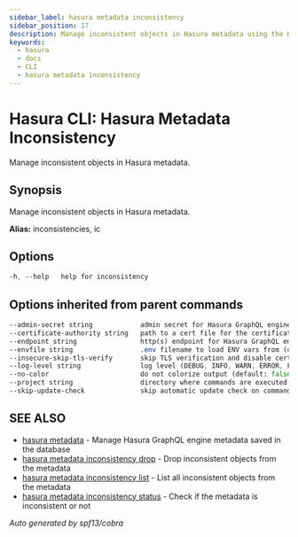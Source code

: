 ```yaml
---
sidebar_label: hasura metadata inconsistency
sidebar_position: 17
description: Manage inconsistent objects in Hasura metadata using the Hasura CLI
keywords:
  - hasura
  - docs
  - CLI
  - hasura metadata inconsistency
---
```


# Hasura CLI: Hasura Metadata Inconsistency

Manage inconsistent objects in Hasura metadata.

## Synopsis

Manage inconsistent objects in Hasura metadata.

**Alias:** inconsistencies, ic

## Options

```sass
-h, --help   help for inconsistency
```

## Options inherited from parent commands

```sass
--admin-secret string            admin secret for Hasura GraphQL engine (env "HASURA_GRAPHQL_ADMIN_SECRET")
--certificate-authority string   path to a cert file for the certificate authority (env "HASURA_GRAPHQL_CERTIFICATE_AUTHORITY")
--endpoint string                http(s) endpoint for Hasura GraphQL engine (env "HASURA_GRAPHQL_ENDPOINT")
--envfile string                 .env filename to load ENV vars from (default ".env")
--insecure-skip-tls-verify       skip TLS verification and disable cert checking (default: false) (env "HASURA_GRAPHQL_INSECURE_SKIP_TLS_VERIFY")
--log-level string               log level (DEBUG, INFO, WARN, ERROR, FATAL) (default "INFO")
--no-color                       do not colorize output (default: false)
--project string                 directory where commands are executed (default: current dir)
--skip-update-check              skip automatic update check on command execution
```

## SEE ALSO

* [hasura metadata](/hasura-cli/commands/hasura_metadata.mdx)	 - Manage Hasura GraphQL engine metadata saved in the database
* [hasura metadata inconsistency drop](/hasura-cli/commands/hasura_metadata_inconsistency_drop.mdx)	 - Drop inconsistent objects from the metadata
* [hasura metadata inconsistency list](/hasura-cli/commands/hasura_metadata_inconsistency_list.mdx)	 - List all inconsistent objects from the metadata
* [hasura metadata inconsistency status](/hasura-cli/commands/hasura_metadata_inconsistency_status.mdx)	 - Check if the metadata is inconsistent or not

_Auto generated by spf13/cobra_
